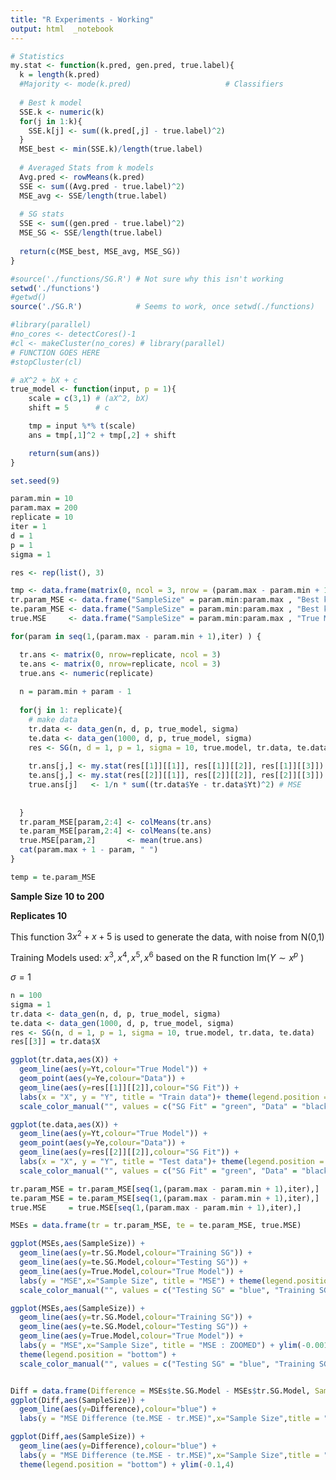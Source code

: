 ```yaml
---
title: "R Experiments - Working"
output: html  _notebook
---
```


```r
# Statistics
my.stat <- function(k.pred, gen.pred, true.label){
  k = length(k.pred)
  #Majority <- mode(k.pred)                     # Classifiers
  
  # Best k model
  SSE.k <- numeric(k)
  for(j in 1:k){
    SSE.k[j] <- sum((k.pred[,j] - true.label)^2)
  }
  MSE_best <- min(SSE.k)/length(true.label)
  
  # Averaged Stats from k models
  Avg.pred <- rowMeans(k.pred)
  SSE <- sum((Avg.pred - true.label)^2)
  MSE_avg <- SSE/length(true.label)
  
  # SG stats
  SSE <- sum((gen.pred - true.label)^2)
  MSE_SG <- SSE/length(true.label)
  
  return(c(MSE_best, MSE_avg, MSE_SG))
}
```


```r
#source('./functions/SG.R') # Not sure why this isn't working
setwd('./functions')
#getwd()
source('./SG.R')            # Seems to work, once setwd(./functions)

#library(parallel)
#no_cores <- detectCores()-1
#cl <- makeCluster(no_cores) # library(parallel)
# FUNCTION GOES HERE
#stopCluster(cl)
```


```r
# aX^2 + bX + c
true_model <- function(input, p = 1){
    scale = c(3,1) # (aX^2, bX)
    shift = 5      # c

    tmp = input %*% t(scale)
    ans = tmp[,1]^2 + tmp[,2] + shift

    return(sum(ans))
}

set.seed(9)

param.min = 10
param.max = 200
replicate = 10
iter = 1
d = 1
p = 1
sigma = 1

res <- rep(list(), 3) 

tmp <- data.frame(matrix(0, ncol = 3, nrow = (param.max - param.min + 1)))
tr.param_MSE <- data.frame("SampleSize" = param.min:param.max , "Best k Model" = tmp[,1], "Avg Model" = tmp[,2], "SG Model" = tmp[,3])
te.param_MSE <- data.frame("SampleSize" = param.min:param.max , "Best k Model" = tmp[,1], "Avg Model" = tmp[,2], "SG Model" = tmp[,3])
true.MSE     <- data.frame("SampleSize" = param.min:param.max , "True Model" = tmp[,1])

for(param in seq(1,(param.max - param.min + 1),iter) ) {

  tr.ans <- matrix(0, nrow=replicate, ncol = 3)
  te.ans <- matrix(0, nrow=replicate, ncol = 3)
  true.ans <- numeric(replicate)
  
  n = param.min + param - 1
  
  for(j in 1: replicate){
    # make data 
    tr.data <- data_gen(n, d, p, true_model, sigma)
    te.data <- data_gen(1000, d, p, true_model, sigma)
    res <- SG(n, d = 1, p = 1, sigma = 10, true.model, tr.data, te.data)
  
    tr.ans[j,] <- my.stat(res[[1]][[1]], res[[1]][[2]], res[[1]][[3]])
    te.ans[j,] <- my.stat(res[[2]][[1]], res[[2]][[2]], res[[2]][[3]])
    true.ans[j]   <- 1/n * sum((tr.data$Ye - tr.data$Yt)^2) # MSE
    
    
  }
  tr.param_MSE[param,2:4] <- colMeans(tr.ans)
  te.param_MSE[param,2:4] <- colMeans(te.ans)
  true.MSE[param,2]       <- mean(true.ans)
  cat(param.max + 1 - param, " ")
}

temp = te.param_MSE
```

**Sample Size  10 to 200**

**Replicates   10**

This function $3x^2 + x + 5$ is used to generate the data, with noise from N(0,1)

Training Models used: $x^3,x^4,x^5,x^6$ based on the R function lm($Y \sim x^p$ )

$\sigma = 1$

```r
n = 100
sigma = 1
tr.data <- data_gen(n, d, p, true_model, sigma)
te.data <- data_gen(1000, d, p, true_model, sigma)
res <- SG(n, d = 1, p = 1, sigma = 10, true.model, tr.data, te.data)
res[[3]] = tr.data$X

ggplot(tr.data,aes(X)) +
  geom_line(aes(y=Yt,colour="True Model")) +
  geom_point(aes(y=Ye,colour="Data")) + 
  geom_line(aes(y=res[[1]][[2]],colour="SG Fit")) + 
  labs(x = "X", y = "Y", title = "Train data")+ theme(legend.position = "bottom") + 
  scale_color_manual("", values = c("SG Fit" = "green", "Data" = "black", "True Model" = "red"))

ggplot(te.data,aes(X)) +
  geom_line(aes(y=Yt,colour="True Model")) +
  geom_point(aes(y=Ye,colour="Data")) + 
  geom_line(aes(y=res[[2]][[2]],colour="SG Fit")) + 
  labs(x = "X", y = "Y", title = "Test data")+ theme(legend.position = "bottom") + 
  scale_color_manual("", values = c("SG Fit" = "green", "Data" = "black", "True Model" = "red"))

```


```r
tr.param_MSE = tr.param_MSE[seq(1,(param.max - param.min + 1),iter),]
te.param_MSE = te.param_MSE[seq(1,(param.max - param.min + 1),iter),]
true.MSE     = true.MSE[seq(1,(param.max - param.min + 1),iter),]

MSEs = data.frame(tr = tr.param_MSE, te = te.param_MSE, true.MSE)

ggplot(MSEs,aes(SampleSize)) + 
  geom_line(aes(y=tr.SG.Model,colour="Training SG")) +
  geom_line(aes(y=te.SG.Model,colour="Testing SG")) +
  geom_line(aes(y=True.Model,colour="True Model")) +
  labs(y = "MSE",x="Sample Size", title = "MSE") + theme(legend.position = "bottom") + 
  scale_color_manual("", values = c("Testing SG" = "blue", "Training SG" = "black", "True Model" = "red"))

ggplot(MSEs,aes(SampleSize)) + 
  geom_line(aes(y=tr.SG.Model,colour="Training SG")) +
  geom_line(aes(y=te.SG.Model,colour="Testing SG")) +
  geom_line(aes(y=True.Model,colour="True Model")) +
  labs(y = "MSE",x="Sample Size", title = "MSE : ZOOMED") + ylim(-0.001,2) +
  theme(legend.position = "bottom") + 
  scale_color_manual("", values = c("Testing SG" = "blue", "Training SG" = "black", "True Model" = "red"))


Diff = data.frame(Difference = MSEs$te.SG.Model - MSEs$tr.SG.Model, SampleSize = MSEs$SampleSize)
ggplot(Diff,aes(SampleSize)) + 
  geom_line(aes(y=Difference),colour="blue") +
  labs(y = "MSE Difference (te.MSE - tr.MSE)",x="Sample Size",title = "MSE Difference Between Training and Testing") + theme(legend.position = "bottom")

ggplot(Diff,aes(SampleSize)) + 
  geom_line(aes(y=Difference),colour="blue") +
  labs(y = "MSE Difference (te.MSE - tr.MSE)",x="Sample Size",title = "MSE Difference Between Training and Testing: ZOOMED") + 
  theme(legend.position = "bottom") + ylim(-0.1,4)


```
